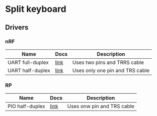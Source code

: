# Split keyboard

## Drivers

### nRF

| Name | Docs | Description |
| --- | --- | --- |
| UART full-duplex | [link](https://docs.rs/rktk-drivers-nrf/latest/rktk_drivers_nrf/split/uart_half_duplex/index.html) | Uses two pins and TRRS cable | 
| UART half-duplex | [link](https://docs.rs/rktk-drivers-nrf/latest/rktk_drivers_nrf/split/uart_half_duplex/index.html) | Uses only one pin and TRS cable | 

### RP

| Name | Docs | Description |
| --- | --- | --- |
| PIO half-duplex | [link](https://docs.rs/rktk-drivers-nrf/latest/rktk_drivers_nrf/split/uart_half_duplex/index.html) | Uses onw pin and TRS cable | 
